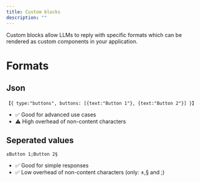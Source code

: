 ```yaml
---
title: Custom blocks
description: ""
---
```


Custom blocks allow LLMs to reply with specific formats which can be rendered as custom components in your application.

# Formats

## Json

<CodeBlockInline>

```plain
【{ type:"buttons", buttons: [{text:"Button 1"}, {text:"Button 2"}] }】
```

</CodeBlockInline>

- ✅ Good for advanced use cases
- ⚠️ High overhead of non-content characters

## Seperated values

<CodeBlockInline>

```plain
±Button 1;Button 2§
```

</CodeBlockInline>

- ✅ Good for simple responses
- ✅ Low overhead of non-content characters (only: ±,§ and ;)
